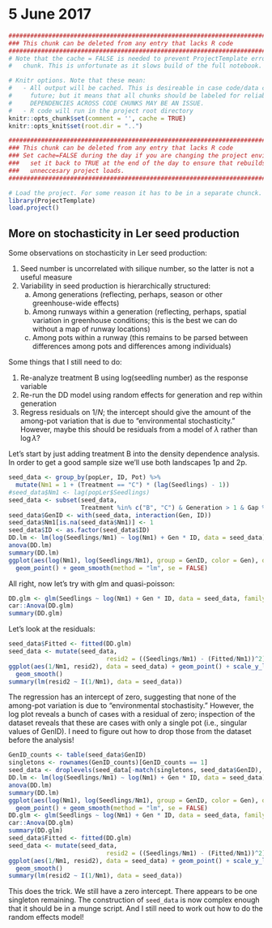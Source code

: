 # 5 June 2017
```r
#######################################################################################
### This chunk can be deleted from any entry that lacks R code                      ###
#######################################################################################
# Note that the cache = FALSE is needed to prevent ProjectTemplate errors in the next 
#   chunk. This is unfortunate as it slows build of the full notebook.

# Knitr options. Note that these mean:
#   - All output will be cached. This is desireable in case code/data changes in the 
#     future; but it means that all chunks should be labeled for reliable behavior. 
#     DEPENDENCIES ACROSS CODE CHUNKS MAY BE AN ISSUE.
#   - R code will run in the project root directory
knitr::opts_chunk$set(comment = '', cache = TRUE)
knitr::opts_knit$set(root.dir = "..")
```
```r
#######################################################################################
### This chunk can be deleted from any entry that lacks R code                      ###
### Set cache=FALSE during the day if you are changing the project environment;     ###
###   set it back to TRUE at the end of the day to ensure that rebuilds don't do    ###
###   unneccesary project loads.                                                    ###
#######################################################################################

# Load the project. For some reason it has to be in a separate chunck.
library(ProjectTemplate)
load.project()
```

## More on stochasticity in Ler seed production
Some observations on stochasticity in Ler seed production:

1. Seed number is uncorrelated with silique number, so the latter is not a useful measure
2. Variability in seed production is hierarchically structured:
    a. Among generations (reflecting, perhaps, season or other greenhouse-wide effects)
    b. Among runways within a generation (reflecting, perhaps, spatial variation in greenhouse conditions; this is the best we can do without a map of runway locations)
    c. Among pots within a runway (this remains to be parsed between differences among pots and differences among individuals)
    
Some things that I still need to do:

1. Re-analyze treatment B using log(seedling number) as the response variable
2. Re-run the DD model using random effects for generation and rep within generation
3. Regress residuals on $1/N$; the intercept should give the amount of the among-pot variation that is due to "environmental stochasticity." However, maybe this should be residuals from a model of $\lambda$ rather than $\log \lambda$?


Let's start by just adding treatment B into the density dependence analysis. In order to get a good sample size we'll use both landscapes 1p and 2p.
```r
seed_data <- group_by(popLer, ID, Pot) %>%
  mutate(Nm1 = 1 + (Treatment == "C") * (lag(Seedlings) - 1))
#seed_data$Nm1 <- lag(popLer$Seedlings)
seed_data <- subset(seed_data, 
                    Treatment %in% c("B", "C") & Generation > 1 & Gap %in% c("1p", "2p"))
seed_data$GenID <- with(seed_data, interaction(Gen, ID))
seed_data$Nm1[is.na(seed_data$Nm1)] <- 1
seed_data$ID <- as.factor(seed_data$ID) 
DD.lm <- lm(log(Seedlings/Nm1) ~ log(Nm1) + Gen * ID, data = seed_data) 
anova(DD.lm)
summary(DD.lm)
ggplot(aes(log(Nm1), log(Seedlings/Nm1), group = GenID, color = Gen), data = seed_data) +
  geom_point() + geom_smooth(method = "lm", se = FALSE)
```

All right, now let's try with glm and quasi-poisson:
```r
DD.glm <- glm(Seedlings ~ log(Nm1) + Gen * ID, data = seed_data, family = quasipoisson) 
car::Anova(DD.glm) 
summary(DD.glm)
```


Let's look at the residuals:
```r
seed_data$Fitted <- fitted(DD.glm)
seed_data <- mutate(seed_data,
                           resid2 = ((Seedlings/Nm1) - (Fitted/Nm1))^2)
ggplot(aes(1/Nm1, resid2), data = seed_data) + geom_point() + scale_y_log10() + 
  geom_smooth()
summary(lm(resid2 ~ I(1/Nm1), data = seed_data))
```

The regression has an intercept of zero, suggesting that none of the among-pot variation is due to "environmental stochastisity." However, the log plot reveals a bunch of cases with a residual of zero; inspection of the dataset reveals that these are cases with only a single pot (i.e., singular values of GenID). I need to figure out how to drop those from the dataset before the analysis!

```r
GenID_counts <- table(seed_data$GenID)
singletons <- rownames(GenID_counts)[GenID_counts == 1]
seed_data <- droplevels(seed_data[-match(singletons, seed_data$GenID), ])
DD.lm <- lm(log(Seedlings/Nm1) ~ log(Nm1) + Gen * ID, data = seed_data) 
anova(DD.lm)
summary(DD.lm)
ggplot(aes(log(Nm1), log(Seedlings/Nm1), group = GenID, color = Gen), data = seed_data) +
  geom_point() + geom_smooth(method = "lm", se = FALSE)
DD.glm <- glm(Seedlings ~ log(Nm1) + Gen * ID, data = seed_data, family = quasipoisson) 
car::Anova(DD.glm) 
summary(DD.glm)
seed_data$Fitted <- fitted(DD.glm)
seed_data <- mutate(seed_data,
                           resid2 = ((Seedlings/Nm1) - (Fitted/Nm1))^2)
ggplot(aes(1/Nm1, resid2), data = seed_data) + geom_point() + scale_y_log10() + 
  geom_smooth()
summary(lm(resid2 ~ I(1/Nm1), data = seed_data))
```
This does the trick. We still have a zero intercept. There appears to be one singleton remaining. The construction of `seed_data` is now complex enough that it should be in a munge script. And I still need to work out how to do the random effects model!
